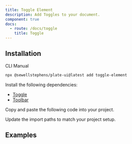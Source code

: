 ```yaml
---
title: Toggle Element
description: Add Toggles to your document.
component: true
docs:
  - route: /docs/toggle
    title: Toggle
---
```


## Installation

<Tabs defaultValue="cli">

<TabsList>
<TabsTrigger value="cli">CLI</TabsTrigger>
<TabsTrigger value="manual">Manual</TabsTrigger>
</TabsList>
<TabsContent value="cli">

```bash
npx @sewellstephens/plate-ui@latest add toggle-element
```

</TabsContent>

<TabsContent value="manual">

<Steps>

<Step>

Install the following dependencies:

- [Toggle](/docs/toggle)
- [Toolbar](/docs/components/toolbar)

</Step>

<Step>

Copy and paste the following code into your project.

</Step>

<ComponentSource name="toggle-element" />

<Step>

Update the import paths to match your project setup.

</Step>

</Steps>

</TabsContent>

</Tabs>

## Examples

<ComponentPreview name="playground-demo" id="toggle" />

<ComponentSource src="../../templates/plate-playground-template/src/lib/plate/plate-plugins.ts" />
